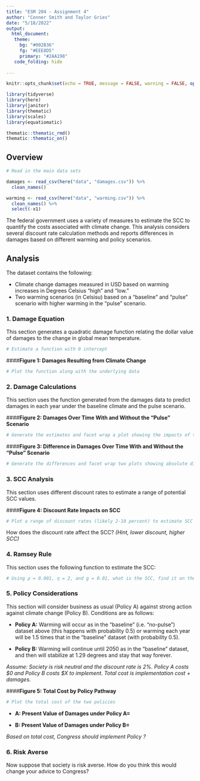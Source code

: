```yaml
---
title: "ESM 204 - Assignment 4"
author: "Conner Smith and Taylor Gries"
date: "5/18/2022"
output:
  html_document:
   theme:
     bg: "#002B36"
     fg: "#EEE8D5"
     primary: "#2AA198"
   code_folding: hide
   
---
```


```r
knitr::opts_chunk$set(echo = TRUE, message = FALSE, warning = FALSE, options(scipen = 999))

library(tidyverse)
library(here)
library(janitor)
library(thematic)
library(scales)
library(equatiomatic)

thematic::thematic_rmd()
thematic::thematic_on()

```


## Overview

```r
# Read in the main data sets

damages <- read_csv(here("data", "damages.csv")) %>% 
  clean_names() 

warming <- read_csv(here("data", "warming.csv")) %>% 
  clean_names() %>% 
  select(-x1)

```


The federal government uses a variety of measures to estimate the SCC to quantify the costs associated with climate change. This analysis considers several discount rate calculation methods and reports differences in damages based on different warming and policy scenarios. 

## **Analysis** {.tabset}

The dataset contains the following:

- Climate change damages measured in USD based on warming increases in Degrees Celsius “high” and “low.” 
- Two warming scenarios (in Celsisu) based on a "baseline" and "pulse" scenario with higher warming in the "pulse" scenario. 


### **1. Damage Equation**

This section generates a quadratic damage function relating the dollar value of damages to the change in global mean temperature.

```r
# Estimate a function with 0 intercept 
```

####**Figure 1: Damages Resulting from Climate Change**

```r
# Plot the function along with the underlying data
```

### **2. Damage Calculations**

This section uses the function generated from the damages data to predict damages in each year under the baseline climate and the pulse scenario.

####**Figure 2: Damages Over Time With and Without the "Pulse" Scenario**

```r
# Generate the estimates and facet wrap a plot showing the impacts of the two scenarios side by side 
```

####**Figure 3: Difference in Damages Over Time With and Without the "Pulse" Scenario**

```r
# Generate the differences and facet wrap two plots showing absolute difference between the two scenarios and the difference per ton of CO2 
```

### **3. SCC Analysis**

This section uses different discount rates to estimate a range of potential SCC values.

####**Figure 4: Discount Rate Impacts on SCC**

```r
# Plot a range of discount rates (likely 2-10 percent) to estimate SCC values 
```

How does the discount rate affect the SCC? *(Hint, lower discount, higher SCC)*

### **4. Ramsey Rule**

This section uses the following function to estimate the SCC:

\begin{equation}
r=p+ng
\end{equation}

```r
# Using ρ = 0.001, η = 2, and g = 0.01, what is the SCC, find it on the graph above 

```

### **5. Policy Considerations**

This section will consider business as usual (Policy A) against strong action against climate change (Policy B). Conditions are as follows: 

- **Policy A:** Warming will occur as in the “baseline” (i.e. “no-pulse”) dataset above (this happens with probability 0.5) or warming each year will be 1.5 times that in the “baseline” dataset (with probability 0.5). 

- **Policy B:** Warming will continue until 2050 as in the “baseline” dataset, and then will stabilize at 1.29 degrees and stay that way forever. 

*Assume: Society is risk neutral and the discount rate is 2%. Policy A costs $0 and Policy B costs $X to implement. Total cost is implementation cost + damages.*

####**Figure 5: Total Cost by Policy Pathway**

```r
# Plot the total cost of the two policies
```

- **A: Present Value of Damages under Policy A=**

- **B: Present Value of Damages under Policy B=**

*Based on total cost, Congress should implement Policy ?*

### **6. Risk Averse**

Now suppose that society is risk averse. How do you think this would change your advice to Congress?
